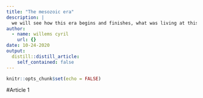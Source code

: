 ```yaml
---
title: "The mesozoic era"
description: |
  we will see how this era begins and finishes, what was living at this time, the differnce between with our era. 
author:
  - name: willems cyril
    url: {}
date: 10-24-2020
output:
  distill::distill_article:
    self_contained: false
---
```


```r
knitr::opts_chunk$set(echo = FALSE)
```



#Article 1

